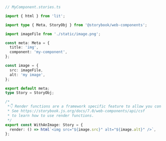 ```ts
// MyComponent.stories.ts

import { html } from 'lit';

import type { Meta, StoryObj } from '@storybook/web-components';

import imageFile from './static/image.png';

const meta: Meta = {
  title: 'img',
  component: 'my-component',
};

const image = {
  src: imageFile,
  alt: 'my image',
};

export default meta;
type Story = StoryObj;

/*
 *👇 Render functions are a framework specific feature to allow you control on how the component renders.
 * See https://storybook.js.org/docs/7.0/web-components/api/csf
 * to learn how to use render functions.
 */
export const WithAnImage: Story = {
  render: () => html`<img src="${image.src}" alt="${image.alt}" />`,
};
```
